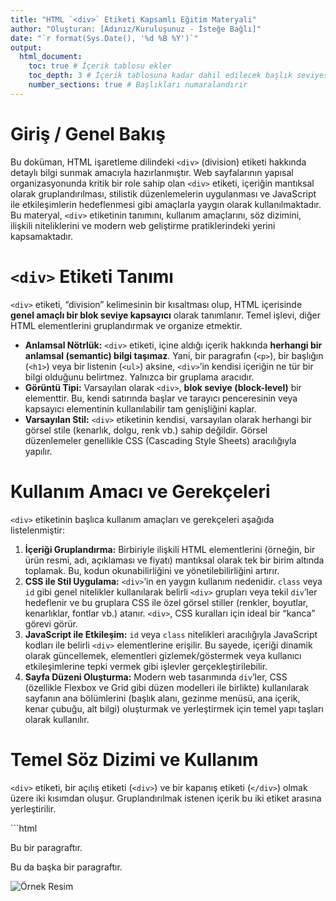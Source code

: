 ---
title: "HTML `<div>` Etiketi Kapsamlı Eğitim Materyali"
author: "Oluşturan: [Adınız/Kuruluşunuz - İsteğe Bağlı]"
date: "`r format(Sys.Date(), '%d %B %Y')`"
output:
  html_document:
    toc: true # İçerik tablosu ekler
    toc_depth: 3 # İçerik tablosuna kadar dahil edilecek başlık seviyesi
    number_sections: true # Başlıkları numaralandırır
---

# Giriş / Genel Bakış

Bu doküman, HTML işaretleme dilindeki `<div>` (division) etiketi hakkında detaylı bilgi sunmak amacıyla hazırlanmıştır. Web sayfalarının yapısal organizasyonunda kritik bir role sahip olan `<div>` etiketi, içeriğin mantıksal olarak gruplandırılması, stilistik düzenlemelerin uygulanması ve JavaScript ile etkileşimlerin hedeflenmesi gibi amaçlarla yaygın olarak kullanılmaktadır. Bu materyal, `<div>` etiketinin tanımını, kullanım amaçlarını, söz dizimini, ilişkili niteliklerini ve modern web geliştirme pratiklerindeki yerini kapsamaktadır.

# `<div>` Etiketi Tanımı

`<div>` etiketi, "division" kelimesinin bir kısaltması olup, HTML içerisinde **genel amaçlı bir blok seviye kapsayıcı** olarak tanımlanır. Temel işlevi, diğer HTML elementlerini gruplandırmak ve organize etmektir.

*   **Anlamsal Nötrlük:** `<div>` etiketi, içine aldığı içerik hakkında **herhangi bir anlamsal (semantic) bilgi taşımaz**. Yani, bir paragrafın (`<p>`), bir başlığın (`<h1>`) veya bir listenin (`<ul>`) aksine, `<div>`'in kendisi içeriğin ne tür bir bilgi olduğunu belirtmez. Yalnızca bir gruplama aracıdır.
*   **Görüntü Tipi:** Varsayılan olarak `<div>`, **blok seviye (block-level)** bir elementtir. Bu, kendi satırında başlar ve tarayıcı penceresinin veya kapsayıcı elementinin kullanılabilir tam genişliğini kaplar.
*   **Varsayılan Stil:** `<div>` etiketinin kendisi, varsayılan olarak herhangi bir görsel stile (kenarlık, dolgu, renk vb.) sahip değildir. Görsel düzenlemeler genellikle CSS (Cascading Style Sheets) aracılığıyla yapılır.

# Kullanım Amacı ve Gerekçeleri

`<div>` etiketinin başlıca kullanım amaçları ve gerekçeleri aşağıda listelenmiştir:

1.  **İçeriği Gruplandırma:** Birbiriyle ilişkili HTML elementlerini (örneğin, bir ürün resmi, adı, açıklaması ve fiyatı) mantıksal olarak tek bir birim altında toplamak. Bu, kodun okunabilirliğini ve yönetilebilirliğini artırır.
2.  **CSS ile Stil Uygulama:** `<div>`'in en yaygın kullanım nedenidir. `class` veya `id` gibi genel nitelikler kullanılarak belirli `<div>` grupları veya tekil `div`'ler hedeflenir ve bu gruplara CSS ile özel görsel stiller (renkler, boyutlar, kenarlıklar, fontlar vb.) atanır. `<div>`, CSS kuralları için ideal bir "kanca" görevi görür.
3.  **JavaScript ile Etkileşim:** `id` veya `class` nitelikleri aracılığıyla JavaScript kodları ile belirli `<div>` elementlerine erişilir. Bu sayede, içeriği dinamik olarak güncellemek, elementleri gizlemek/göstermek veya kullanıcı etkileşimlerine tepki vermek gibi işlevler gerçekleştirilebilir.
4.  **Sayfa Düzeni Oluşturma:** Modern web tasarımında `div`'ler, CSS (özellikle Flexbox ve Grid gibi düzen modelleri ile birlikte) kullanılarak sayfanın ana bölümlerini (başlık alanı, gezinme menüsü, ana içerik, kenar çubuğu, alt bilgi) oluşturmak ve yerleştirmek için temel yapı taşları olarak kullanılır.

# Temel Söz Dizimi ve Kullanım

`<div>` etiketi, bir açılış etiketi (`<div>`) ve bir kapanış etiketi (`</div>`) olmak üzere iki kısımdan oluşur. Gruplandırılmak istenen içerik bu iki etiket arasına yerleştirilir.

```html
<div>
  <!-- Bu alana gruplandırılmak istenen içerik yerleştirilir -->
  <p>Bu bir paragraftır.</p>
  <p>Bu da başka bir paragraftır.</p>
  <img src="resim.jpg" alt="Örnek Resim">
</div>